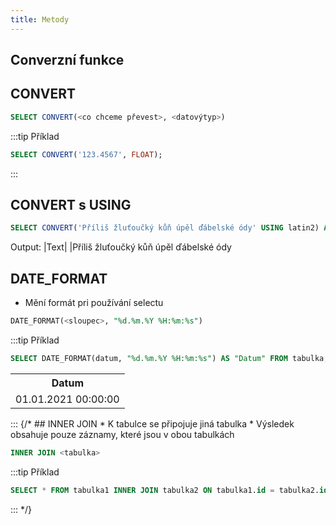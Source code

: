 ```yaml
---
title: Metody
---
```

<!--
    tohle dodělat - 23.11.2022
-->

## Converzní funkce
## CONVERT

```sql
SELECT CONVERT(<co chceme převest>, <datovýtyp>)
```

:::tip Příklad
```sql
SELECT CONVERT('123.4567', FLOAT);
```
:::

## CONVERT s USING

```sql
SELECT CONVERT('Příliš žluťoučký kůň úpěl ďábelské ódy' USING latin2) AS "Text";
```
Output:
|Text|
|Příliš žluťoučký kůň úpěl ďábelské ódy

## DATE_FORMAT  
* Mění formát pri používání selectu  
```sql
DATE_FORMAT(<sloupec>, "%d.%m.%Y %H:%m:%s")
```

:::tip Příklad
```sql
SELECT DATE_FORMAT(datum, "%d.%m.%Y %H:%m:%s") AS "Datum" FROM tabulka;
```
<table>
    <tr>
        <th>Datum</th>
    </tr>
    <tr>
        <td>01.01.2021 00:00:00</td>
    </tr>   
</table>
:::
{/* 
## INNER JOIN 
* K tabulce se připojuje jiná tabulka
* Výsledek obsahuje pouze záznamy, které jsou v obou tabulkách

```sql
INNER JOIN <tabulka> 
```

:::tip Příklad
```sql
SELECT * FROM tabulka1 INNER JOIN tabulka2 ON tabulka1.id = tabulka2.id;
```
:::
 */}